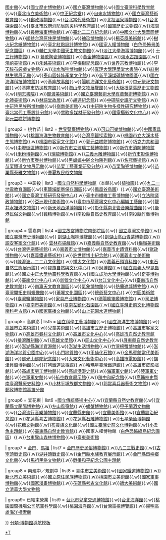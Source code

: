 {{Navbox
| name   = 臺灣博物館
| title  = [[臺灣博物館列表|臺灣博物館]]
| state  = collapsed

| group1 = 北北基
| list1  = [[國立故宮博物院]]{{.w}}[[國史館]]{{.w}}[[國立歷史博物館]]{{.w}}[[國立臺灣博物館]]{{.w}}[[國立臺灣科學教育館]]{{.w}}[[臺北市立美術館]]{{.w}}[[中正紀念堂]]{{.w}}[[臺北水道水源地|自來水博物館]]{{.w}}[[國立臺灣藝術教育館]]{{.w}}[[郵政博物館 (臺灣)|郵政博物館]]{{.w}}[[台北當代藝術館]]{{.w}}[[北投溫泉博物館]]{{.w}}[[台北探索館]]{{.w}}[[臺北市政府消防局防災科學教育館]]{{.w}}[[國軍歷史文物館]]{{.w}}[[海關博物館]]{{.w}}[[長榮海事博物館]]{{.w}}[[臺北二二八紀念館]]{{.w}}[[中國文化大學華岡博物館]]{{.w}}[[順益台灣原住民博物館]]{{.w}}[[袖珍博物館]]{{.w}}[[楊英風美術館]]{{.w}}[[樹火紀念紙博物館]]{{.w}}[[臺北紅點設計博物館]]{{.w}}[[國家人權博物館]]（[[白色恐怖景美紀念園區]]）{{.w}}[[中國天主教文物館|輔仁大學中國天主教文物館]]{{.w}}[[淡江大學海事博物館]]{{.w}} [[新北市立十三行博物館|十三行博物館]]{{.w}} [[新北市立鶯歌陶瓷博物館|鶯歌陶瓷博物館]]{{.w}}[[新北市立黃金博物館|黃金博物園區]]{{.w}}[[淡水古蹟園區]]{{.w}}[[鴻禧美術館]]{{.w}}[[朱銘美術館]]{{.w}}[[李梅樹紀念館]]{{.w}}[[世界宗教博物館]]{{.w}}[[李天祿布袋戲文物館]]{{.w}}[[咖啡博物館 (淡水區)|淡水咖啡博物館]]{{.w}}[[牛津學堂|真理大學理學堂大書院]]{{.w}}[[紅樹林生態展示館]]{{.w}}[[泰山區娃娃產業文化館]]{{.w}}[[新平溪煤礦博物園區]]{{.w}}[[國立海洋科技博物館]]{{.w}}[[基隆文化中心|基隆故事館]]{{.w}}[[陽明海洋文化藝術館]]{{.w}}[[主普壇|中元祭祀文物館]]{{.w}}[[基隆市防災教育館]]{{.w}}[[海山學文物展覽館]]{{.w}}[[大板根茶葉歷史文物館]]{{.w}}[[明志書院]]{{.w}}[[關渡美術館]]{{.w}}[[國立臺灣藝術大學有章藝術博物館]]{{.w}}[[北師美術館]]{{.w}}[[林語堂故居]]{{.w}}[[胡適紀念館]]{{.w}}[[中研院史語所文物館]]{{.w}}[[中研院民族所博物館]]{{.w}}[[中央研究院嶺南美術館|嶺南美術館]]{{.w}}[[中研院生物多樣性研究博物館]]{{.w}}[[國立臺灣工藝研究發展中心臺北當代工藝設計分館|臺北當代工藝設計分館]]{{.w}}[[國立臺灣工藝研究發展中心鶯歌多媒材研發分館|鶯歌多媒材研發分館]]{{.w}}[[國家攝影文化中心]]{{.w}}[[郭元益糕餅博物館]]

| group2 = 桃竹苗
| list2  = [[世界警察博物館]]{{.w}}[[可口可樂博物館]]{{.w}}[[中國家具博物館]]{{.w}}[[桃園海洋生物教育館]]{{.w}}[[台灣高鐵探索館]]{{.w}}[[桃園市立大溪木藝生態博物館]]{{.w}}[[桃園市客家文化館]]{{.w}}[[郭元益糕餅博物館]]{{.w}}[[巧克力共和國]]{{.w}}[[中壢街區博物館]]{{.w}}[[新竹市立玻璃工藝博物館]]{{.w}}[[新竹市消防博物館]]{{.w}}[[米粉博物館]]{{.w}}[[瑞龍博物館]]{{.w}}[[三義木雕博物館]]{{.w}}[[新竹市文化局影像博物館|新竹市影像博物館]]{{.w}}[[新竹市眷村博物館]]{{.w}}[[黑蝙蝠中隊文物陳列館]]{{.w}}[[名冠藝術館]]{{.w}}[[苗栗鐵道文物展示館]]{{.w}}[[國立臺灣工藝研究發展中心苗栗工藝產業研發分館|苗栗工藝產業研發分館]]{{.w}}[[苗栗陶瓷博物館]]{{.w}}[[苗栗縣泰雅文物館]]{{.w}}[[苗栗縣賽夏族民俗文物館|賽夏族民俗文物館]]

| group3 = 中彰投
| list3  =[[國立自然科學博物館]]（本館{{.w}}[[國立自然科學博物館植物園|植物園]]{{.w}}[[國立自然科學博物館九二一地震教育園區|九二一地震教育園區]]{{.w}}[[國立自然科學博物館車籠埔斷層保存園區|車籠埔斷層保存園區]]{{.w}}[[國立自然科學博物館鳳凰谷鳥園生態園區|鳳凰谷鳥園]]）{{.w}}[[國立臺灣美術館]]{{.w}}[[國立臺灣工藝研究發展中心]]{{.w}}[[臺中市纖維工藝博物館]]{{.w}}[[立法院議政博物館]]{{.w}}[[亞洲現代美術館]]{{.w}}[[臺中市葫蘆墩文化中心|臺中市葫蘆墩文化中心編織工藝館]]{{.w}}[[龍井水裡港文物館]]{{.w}}[[新天地西洋博物館]]{{.w}}[[彰化縣南北管音樂戲曲館]]{{.w}}[[鹿港民俗文物館]]{{.w}}[[白蘭氏健康博物館|雞精博物館]]{{.w}}[[國立自然科學博物館#相關園區與自然史教育館|南投縣自然史教育館]]{{.w}}[[南投縣竹藝博物館]]

| group4 = 雲嘉南
| list4  =[[國立故宮博物院南部院區]]{{.w}} [[國立臺灣文學館]]{{.w}}[[國立臺灣歷史博物館]]{{.w}} [[劍湖山世界|劍湖山咖啡博覽館]]{{.w}}[[劍湖山世界|劍湖山高山青茶博物館]]{{.w}}[[詔安客家文化館]]{{.w}} [[雲林布袋戲館]]{{.w}}[[國立自然科學博物館#相關園區與自然史教育館|嘉義縣自然史教育館]]{{.w}}[[梅嶺美術館]]{{.w}}[[台灣寺廟藝術館]]{{.w}}[[嘉義市立博物館]]{{.w}}[[嘉義市史蹟資料館]]{{.w}}[[獄政博物館]]{{.w}}[[嘉義鐵道藝術村]]{{.w}}[[許世賢博士紀念館]]{{.w}}[[嘉義市立美術館]]{{.w}}[[陳澄波．二二八文化館]]{{.w}}[[祥太文化館]]{{.w}}[[嘉義石頭資料館]]{{.w}}[[東石自然生態展示館]]{{.w}}[[嘉義縣阿里山鄉鄒族自然與文化中心|鄒族自然與文化中心]]{{.w}}[[蚵博館]]{{.w}}[[國立嘉義大學昆蟲館]]{{.w}}[[國立中正大學地震科學教育館]]{{.w}}[[國立成功大學博物館]]{{.w}}[[奇美博物館]]{{.w}}[[臺南市立臺南文化中心|臺南文化中心]]{{.w}}[[臺南市立新營文化中心|新營文化中心]]{{.w}}[[臺南市立台江文化中心|台江文化中心]]{{.w}}[[國立自然科學博物館#相關園區與自然史教育館|臺南市自然史教育館]]{{.w}}[[南瀛天文館|南瀛天文教育園區]]{{.w}}[[氣象博物館]]{{.w}}[[熱蘭遮城博物館]]{{.w}}[[原英商德記洋行|臺灣開拓史料蠟像館]]{{.w}}[[蕭壠文化園區]]{{.w}}[[麻豆糖廠|總爺藝文中心]]{{.w}}[[方圓美術館]]{{.w}}[[臺灣鹽博物館]]{{.w}}[[家具产业博物馆]]{{.w}}[[德陽號驅逐艦|德陽艦軍艦博物館]]{{.w}}[[原臺南地方法院|司法博物館]]{{.w}}[[臺南市美術館]]{{.w}}[[臺南左鎮化石園區]]{{.w}}[[國立臺灣史前文化博物館南科考古館]]{{.w}}[[國家廣播文物館]]{{.w}}[[原臺南水道|山上花園水道博物館]]
|

| group5= 高屏澎
| list5  =  [[國立科學工藝博物館]]{{.w}}[[國立海洋生物博物館]]{{.w}}[[高雄市立美術館]]{{.w}}[[高雄市立美術館#附屬機構|兒童美術館]]{{.w}}[[高雄市立歷史博物館]]{{.w}}[[高雄市客家文物館]]{{.w}}[[高雄市眷村文化館]]{{.w}}[[高雄市文化中心]]{{.w}}[[國立自然科學博物館#相關園區與自然史教育館|高雄市自然史教育館]]{{.w}}[[排灣雕刻館]]{{.w}}[[高雄文學館]]{{.w}}[[岡山文化中心]]{{.w}}[[國立自然科學博物館#相關園區與自然史教育館|屏東縣自然史教育館]]{{.w}}[[澎湖縣海洋資源館]]{{.w}}[[澎湖生活博物館]]{{.w}}[[竹灣螃蟹博物館]]{{.w}}[[澎湖海洋地質公園中心]]{{.w}}[[小門地質館]]{{.w}}[[甲仙化石館]]{{.w}}[[金馬賓館當代美術館]]{{.w}}[[佛光山佛陀紀念館]]{{.w}}[[大東文化藝術中心]]{{.w}}[[高雄市電影館]]{{.w}}[[旗津貝殼博物館]]{{.w}}[[高雄港車站|打狗鐵道故事館]]{{.w}}[[哈瑪星臺灣鐵道館]]{{.w}}[[高雄市皮影戲館]]{{.w}}[[高雄市勞工博物館]]{{.w}}[[高雄港港史館]]{{.w}}[[海軍軍史館]]{{.w}}[[陸軍軍史館]]{{.w}}[[空軍軍史館]]{{.w}}[[航空教育展示館]]{{.w}}[[陳中和紀念館]]{{.w}}[[高醫校史暨南臺灣醫療史料館]]{{.w}}[[小林平埔族群文物館]]{{.w}}[[郭常喜兵器藝術文物館]]{{.w}}[[郵政博物館 (臺灣)|郵政博物館]][[郵政博物館高雄館|高雄分館]]

| group6 = 宜花東
| list6 =[[國立傳統藝術中心]]{{.w}}[[國立自然科學博物館#相關園區與自然史教育館|宜蘭縣自然史教育館]]{{.w}}[[宜蘭縣立蘭陽博物館]]{{.w}}[[冬山風箏館]]{{.w}}[[螃蟹博物館]]{{.w}}[[甲子蘭酒文物館]]{{.w}}[[台灣流行音樂博物館]]{{.w}}[[宜蘭縣史館]]{{.w}}[[宜蘭美術館]]{{.w}}[[宜蘭設治紀念館]]{{.w}}[[花蓮縣考古博物館]]{{.w}}[[花蓮縣石雕博物館]]{{.w}}[[七星柴魚博物館]]{{.w}}[[花糖文物館]]{{.w}}[[布農族文化館]]{{.w}}[[國立臺灣史前文化博物館]]{{.w}}[[小丑魚主題館]]{{.w}}[[國立自然科學博物館#相關園區與自然史教育館|臺東縣自然史教育館]]{{.w}}國家人權博物館（[[白色恐怖綠島紀念園區]]）{{.w}}[[台東鸞山森林博物館]]{{.w}}[[臺東美術館]]

| group7 = [[金門縣|金門]]、[[連江縣 (中華民國)|馬祖]]
| list7 = [[金門歷史民俗博物館]]{{.w}}[[八二三戰史館]]{{.w}}[[古寧頭戰史館]]{{.w}}[[湖井頭戰史館]]{{.w}}[[金門縣水族教育展示館]]{{.w}}[[金門縣烈嶼鄉文化館]]{{.w}}[[馬祖民俗文物館]]{{.w}}[[戰爭和平紀念公園主題館]]

| group8 = 興建中／規劃中
| list8  = [[臺中市立美術館]]{{.w}}[[國家鐵道博物館]]{{.w}}[[新北市立美術館]]{{.w}}[[國立原住民族博物館]]{{.w}}[[桃園市立美術館]]{{.w}}[[國家軍事博物館]]{{.w}}[[國家漫畫博物館]]{{.w}}[[花蓮縣考古文化館]]{{.w}}[[師大美術館]]{{.w}}[[國立清華大學文物館]]

| group9= 已結束營業
| list9  = [[兒童交通博物館|台北市兒童交通博物館]]{{.w}}[[台北海洋館]]{{.w}}[[桃園國際機場公司航空科學館]]{{.w}}[[桃園海洋館]]{{.w}}[[台灣電視博覽館]]{{.w}}[[陽明高雄海洋探索館]]

}}<noinclude>
{{Template reference list}}
[[分類:博物館導航模板]]
[[Category:台灣的博物館|*T]]
</noinclude>